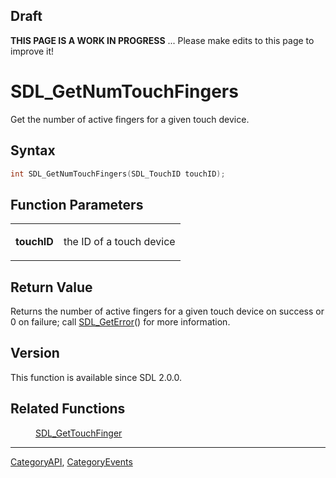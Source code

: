 
== Draft ==


'''THIS PAGE IS A WORK IN PROGRESS''' ... Please make edits to this page to improve it!



<!-- #*^*^*^*^*See https://wiki.libsdl.org/SGFunctions for details on editing this page*^*^*^*^* -->


= SDL_GetNumTouchFingers =

Get the number of active fingers for a given touch device.

== Syntax ==

<syntaxhighlight lang='c'>
int SDL_GetNumTouchFingers(SDL_TouchID touchID);
</syntaxhighlight>

== Function Parameters ==

{|
|'''touchID'''
|the ID of a touch device
|}

== Return Value ==

Returns the number of active fingers for a given touch device on success or
0 on failure; call [[SDL_GetError]]() for more information.



== Version ==

This function is available since SDL 2.0.0.



== Related Functions ==

:[[SDL_GetTouchFinger]]

----
[[CategoryAPI]], [[CategoryEvents]]
<!-- #See the Style Guide for instructions on editing the footer. -->


